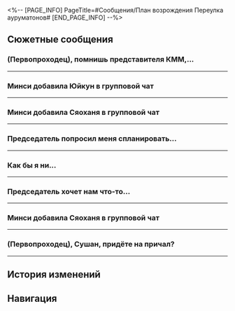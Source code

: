 <%-- [PAGE_INFO]
PageTitle=#Сообщения/План возрождения Переулка ауруматонов#
[END_PAGE_INFO] --%>
{{Сообщение Инфобокс
|id          = 78
|Изображение = НИП План возрождения Переулка ауруматонов Иконка.png
|Тип         = Группа
|Персонажи   = [[Минси]]; [[Первопроходец]]; [[Сушан]]; [[Сяохань]]; [[Юйкун]]
|Фракция     = Другие
}}

==Сюжетные сообщения==
===(Первопроходец), помнишь представителя КММ,...===
{{Сообщения
|условие_получения = 
|текст =
:'''Сушан:''' (Первопроходец), помнишь представителя КММ, которого мы встретили на причале?
:{Выбор} Помню.
::'''(Первопроходец):''' Который хочет, чтобы ты публично извинилась и полаяла?
::'''Сушан:''' Ага, этот увалень
:{Выбор} Не помню.
::'''(Первопроходец):''' Не совсем, ты про торгаша из КММ?
::'''Сушан:''' Тот, который хочет, чтобы я публично полаяла. {{MC|м=Вспомнил|ж=Вспомнила}}?
:'''Минси:''' Я слышала, что недавно были случаи повреждения товаров во время транспортировки
:'''Минси:''' Это его рук дело?
:'''Сушан:''' Да, его. Мы его поймали, он здесь, на причале
:'''Минси:''' Сейчас буду
:{Выбор} Сейчас буду.
::'''(Первопроходец):''' Сейчас буду
::'''(Первопроходец):''' [[Файл:Пом-Пом Стикер 15.png|80px]]
:{Выбор} Захвачу попкорн.
::'''(Первопроходец):''' [[File:Sticker PPG 03 Caelus 01.png|80px]] [[File:Sticker PPG 03 Stelle 01.png|80px]]
}}
----

===Минси добавила Юйкун в групповой чат===
{{Сообщения
|условие_получения = 
|текст =
:{{Диалог|Предупреждение}} Минси добавила Юйкун в групповой чат
:'''Минси:''' Я добавила госпожу Юйкун
:'''Юйкун:''' О, ещё и чат есть?
:'''Сушан:''' Добро пожаловать.
:{Выбор} Добро пожаловать.
::'''(Первопроходец):''' Добро пожаловать, за вступление в группу платится членский взнос
::'''Юйкун:''' Спасибо, можешь отправить на мой счёт
:{Выбор} О нет, чиновник в чате.
::'''(Первопроходец):''' О нет, это же глава Комиссии по полётам!
::'''Юйкун:''' Вы что-то натворили?
:'''Юйкун:''' [[File:Sticker PPG 03 Yukong 01.png|80px]]
:'''Юйкун:''' Не волнуйтесь, у меня обычно нет времени на групповые чаты
:'''Юйкун:''' Не забудьте посетить ремесленную мастерскую
:'''Сушан:''' Так точно
:'''Минси:''' Так точно
:{Выбор} Так точно.
::'''(Первопроходец):''' Так точно
:{Выбор} Уже бегу.
::'''(Первопроходец):''' Уже бегу
:'''Юйкун:''' Это не чат Комиссии по полётам, не нужно проявлять такую формальность
}}
----

===Минси добавила Сяоханя в групповой чат===
{{Сообщения
|условие_получения = 
|текст =
:{{Диалог|Предупреждение}} Минси добавила Сяоханя в групповой чат
:'''Минси:''' Я добавила сына лавочника
:'''Сяохань:''' Всем привет
:'''Юйкун:''' А ты почему здесь?
:'''Сяохань:''' Госпожа Юйкун, не шутите так. Вы же знаете, я хочу, чтобы Переулок ауруматонов процветал
:'''Сушан:''' Добро пожаловать!
:{Выбор} Добро пожаловать.
::'''(Первопроходец):''' Добро пожаловать, за вступление в группу платится членский взнос
:{Выбор} Надо почистить чат.
::'''(Первопроходец):''' В чате действует правило «последний входит - первый выходит», и сейчас пора удалить одного участника. {{MC|ж=Была|м=Был}} рад{F#а} познакомиться!
::'''Сушан:''' Ого, а план возрождения Переулка ауруматонов жесток!
::'''Минси:''' Перестаньте валять дурака
:'''Минси:''' Нужно продолжать заниматься погрузкой товара и планированием логистики
:{Выбор} [[Файл:Пом-Пом Стикер 15.png|80px]]
::'''(Первопроходец):''' [[Файл:Пом-Пом Стикер 15.png|80px]]
::'''Сушан:''' Ты такая ответственная
:{Выбор} [[Файл:Пом-Пом Стикер 11.png|80px]]
::'''(Первопроходец):''' [[Файл:Пом-Пом Стикер 11.png|80px]]
::'''Сушан:''' Не плачь, я тоже помогу
:'''Минси:''' Ребята, нам нужны высокие показатели, ведь мы собираемся удивить председателя Переулка ауруматонов
:'''Сушан:''' [[Файл:Пом-Пом Стикер 15.png|80px]]
:'''Сяохань:''' [[Файл:Пом-Пом Стикер 15.png|80px]]
}}
----

===Председатель попросил меня спланировать...===
{{Сообщения
|условие_получения = 
|текст =
:'''Минси:''' Председатель попросил меня спланировать публичное собрание торговой гильдии!
:'''Сяохань:''' Я подготовил кое-что, чтобы сразить председателя. Где встречаемся?
:'''Сушан:''' Сын лавочника такой ответственный
:'''Минси:''' Давайте встретимся на причале. Госпожа Юйкун тоже сегодня будет там
:'''Юйкун:''' [[File:Sticker PPG 03 Yukong 01.png|80px]]
:'''Юйкун:''' Я не буду выбирать чью-либо сторону. Делайте всё, что от вас зависит
:'''Минси:''' Мы полностью завоюем расположение председателя!
:'''Сушан:''' Кстати, председатель ведь появится сегодня?
:'''Минси:''' Должен
:'''Сушан:''' Хочу это увидеть
}}
----

===Как бы я ни...===
{{Сообщения
|условие_получения = 
|текст =
:'''Сяохань:''' Как бы я ни ценил время, проведённое с вами, я удаляюсь из этой группы, чтобы избежать конфликтов
:'''Сяохань:''' Всем до скорого!
:{{Диалог|Предупреждение}} Сяохань покинул чат «План возрождения Переулка ауруматонов»
:'''Юйкун:''' [[File:Sticker PPG 03 Yukong 01.png|80px]]
:'''Юйкун:''' У вас разные позиции за столом переговоров, но всё же ваши цели совпадают
:'''Юйкун:''' Поэтому вам следует вступить в обстоятельную дискуссию, чтобы иметь возможность дополнить свои точки зрения мнениями друг друга
:'''Юйкун:''' Непредубеждённая точка зрения более ценна, чем любое отдельное мнение
:'''Минси:''' Да, госпожа
:{Выбор} [[Файл:Пом-Пом Стикер 26.png|80px]]
::'''(Первопроходец):''' [[Файл:Пом-Пом Стикер 26.png|80px]]
:{Выбор} [[Файл:Пом-Пом Стикер 15.png|80px]]
::'''(Первопроходец):''' [[Файл:Пом-Пом Стикер 15.png|80px]]
:{Выбор} [[File:Sticker PPG 07 Pom-Pom 06.png|80px]]
::'''(Первопроходец):''' [[File:Sticker PPG 07 Pom-Pom 06.png|80px]]
}}
----

===Председатель хочет нам что-то...===
{{Сообщения
|условие_получения = 
|текст =
:'''Минси:''' Председатель хочет нам что-то сказать перед торгами
:'''Сушан:''' Почему у меня такое ощущение, будто он хочет поставить точку в этом деле?
:{Выбор} Это путешествие было долгим...
::'''(Первопроходец):''' Это путешествие было долгим. Проделав весь этот путь, мы получили мириады эмоций
::'''Сушан:''' Слишком рано
::'''Минси:''' Победим, а потом уже обсудим
:{Выбор} Вернусь домой и обзаведусь семьёй.
::'''(Первопроходец):''' Когда битва завершится, я вернусь на родину и обзаведусь семьёй
::'''Сушан:''' Прорвёмся
::'''Минси:''' Прорвёмся
:'''Минси:''' Встретимся у лавки старьёвщика
:'''Сушан:''' Ага
:{Выбор} До встречи.
::'''(Первопроходец):''' До встречи
:{Выбор} Я задержусь.
::'''(Первопроходец):''' Я задержусь
}}
----

===Минси добавила Сяоханя в групповой чат===
{{Сообщения
|условие_получения = 
|текст =
:{{Диалог|Предупреждение}} Минси добавила Сяоханя в групповой чат
:'''Минси:''' Я снова добавила сына лавочника
:'''Сяохань:''' Эй
:'''Минси:''' Результаты торгов опубликованы.
:'''Минси:''' Я получила известие от Комиссии по полётам, мы выиграли.
:'''Сушан:''' Ого!
:'''Юйкун:''' Ого!
:{Выбор} Ого!
::'''(Первопроходец):''' Ого!
:{Выбор} Кто бы мог подумать.
::'''(Первопроходец):''' Кто бы мог подумать
:'''Минси:''' Торговая гильдия продолжит управлять Переулком ауруматонов
:'''Сяохань:''' Ты могла сказать всё это до того, как добавлять меня в чат
:'''Сяохань:''' Мы и правда вам проиграли
:{Выбор} Мы победили?!
::'''(Первопроходец):''' Мы победили?! Невероятно
::'''Сушан:''' Правда? А госпожа Юйкун?
:{Выбор} Поблагодарите госпожу Юйкун!
::'''(Первопроходец):''' Быстро поблагодарите госпожу Юйкун!
:'''Юйкун:''' Это результат работы коллегии Комиссии по полётам, я в этом не участвовала
:'''Юйкун:''' [[Файл:Пом-Пом Стикер 22.png|80px]]
:'''Сушан:''' Как здорово!
:'''Сушан:''' Не грусти, сын лавочника
:'''Сяохань:''' Хнык-хнык...
:'''Минси:''' Ещё кое-что. Филиал КММ в Возвышающем святилище откроет свою лавку в рамках гильдии.
:{Выбор} Разве у них может быть лавка?
::'''(Первопроходец):''' КММ такая большая компания, разве у них может быть лавка?
:{Выбор} Значит...
::'''(Первопроходец):''' Значит, Сяохань тоже вступил в гильдию?
:'''Сяохань:''' Я районный управляющий КММ, у меня уже были планы по установлению связей с местным торговым сообществом.
:'''Сяохань:''' Я прошу вашей помощи в совместной работе по возрождению Переулка ауруматонов.
:'''Минси:''' Кстати! (Первопроходец), Сушан, придёте на причал?
:'''Минси:''' Нужно поговорить.
:'''Сушан:''' Конечно, уже иду.
:{Выбор} Скоро буду.
::'''(Первопроходец):''' Скоро буду.
:{Выбор} Я пролетаю.
::'''(Первопроходец):''' Я пролетаю, курлык-курлык
}}
----

===(Первопроходец), Сушан, придёте на причал?===
{{Сообщения
|условие_получения = 
|текст =
:'''Минси:''' (Первопроходец), Сушан, придёте на причал?
}}
----

==История изменений==
{{История изменений|2.7}}

==Навигация==
{{Сообщения Навбокс}}